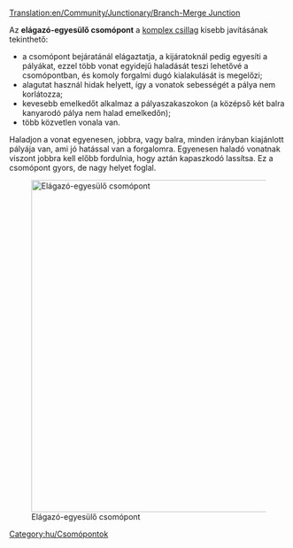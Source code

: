 [[Translation:en/Community/Junctionary/Branch-Merge Junction]]

{{hu/Csomópontmenü}}

Az '''elágazó-egyesülő csomópont''' a [[hu/Community/Junctionary/Csomópont/Komplex csillag|komplex csillag]] kisebb javításának tekinthető: 
* a csomópont bejáratánál elágaztatja, a kijáratoknál pedig egyesíti a pályákat, ezzel több vonat egyidejű haladását teszi lehetővé a csomópontban, és komoly forgalmi dugó kialakulását is megelőzi;
* alagutat használ hidak helyett, így a vonatok sebességét a pálya nem korlátozza;
* kevesebb emelkedőt alkalmaz a pályaszakaszokon (a középső két balra kanyarodó pálya nem halad emelkedőn);
* több közvetlen vonala van.
Haladjon a vonat egyenesen, jobbra, vagy balra, minden irányban kiajánlott pályája van, ami jó hatással van a forgalomra. Egyenesen haladó vonatnak viszont jobbra kell előbb fordulnia, hogy aztán kapaszkodó lassítsa.
Ez a csomópont gyors, de nagy helyet foglal.

[[File:en/Branch-Merge Junction.png|none|thumb|600px|Elágazó-egyesülő csomópont]]

{{hu/Csomópontok tulajdonságai|Drága|4|1|0|1|1|1|0|1|0|0|0||Vonat lerobbanása csak a saját pályájára van hatással.|
*Sok vonat egyidejű kezelésére képes.
*Nagyon éles kanyarok, hatással lehetnek a sebességre.
*Terület: 19 x 19
}}

[[Category:hu/Csomópontok]]